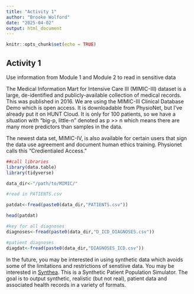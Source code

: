 ```yaml
---
title: "Activity 1"
author: "Brooke Wolford"
date: "2025-04-02"
output: html_document
---
```


```r
knitr::opts_chunk$set(echo = TRUE)
```

## Activity 1

Use information from Module 1 and Module 2 to read in sensitive data 

The Medical Information Mart for Intensive Care III (MIMIC-III) dataset is a large, de-identified and publicly-available collection of medical records. This was published in 2016. We are using the MIMIC-III Clinical Database Demo which is open access. It is downloadable from PhysioNet, but I've already put it on HUNT Cloud. It is only for 100 patients, so we have a situation with "big-p, little-n” denoted as p >> n which means there are many more predictors than samples in the data.

The newest data set, MIMIC-IV, is also available for certain users that sign the data use agreement and document human ethics training. Physionet calls this "Credientialed Access."


```r
##call libraries
library(data.table)
library(tidyverse)

data_dir<-"/path/to/MIMIC/"

#read in PATIENTS.csv

patdat<-fread(paste0(data_dir,"PATIENTS.csv"))

head(patdat)

#key for all diagnoses
diagnoses<-fread(paste0(data_dir,"D_ICD_DIAGNOSES.csv"))

#patient diagnoses
diagdat<-fread(paste0(data_dir,"DIAGNOSES_ICD.csv"))
```

In the future, you may be interested in using synthetic data which avoids some of the limitations and restrictions of senstiive data. You may be interested in [Synthea](https://github.com/synthetichealth/synthea). This is a Synthetic Patient Population Simulator. The goal is to output synthetic, realistic (but not real), patient data and associated health records in a variety of formats.
